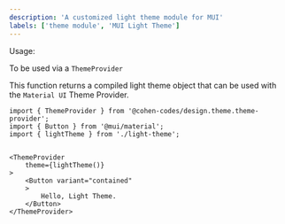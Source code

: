 ```yaml
---
description: 'A customized light theme module for MUI'
labels: ['theme module', 'MUI Light Theme']
---
```


Usage:

To be used via a `ThemeProvider`

This function returns a compiled light theme object that can be used with the `Material UI` Theme Provider.

```
import { ThemeProvider } from '@cohen-codes/design.theme.theme-provider';
import { Button } from '@mui/material';
import { lightTheme } from './light-theme';


<ThemeProvider
    theme={lightTheme()}
>
    <Button variant="contained"
    >
        Hello, Light Theme.
    </Button>
</ThemeProvider>
```
